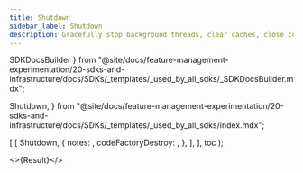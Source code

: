 ```yaml
---
title: Shutdown
sidebar_label: Shutdown
description: Gracefully stop background threads, clear caches, close connections, and flush data.
---
```


  SDKDocsBuilder
} from "@site/docs/feature-management-experimentation/20-sdks-and-infrastructure/docs/SDKs/_templates/_used_by_all_sdks/_SDKDocsBuilder.mdx";

  Shutdown,
} from "@site/docs/feature-management-experimentation/20-sdks-and-infrastructure/docs/SDKs/_templates/_used_by_all_sdks/index.mdx";



  [
    [
      Shutdown,
      {
        notes:              <NotesDestroy />,
        codeFactoryDestroy: <FactoryDestroy />,
      },
    ],
  ],
  toc
);

<>{Result}</>
